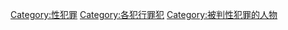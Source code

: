 {{Cat main|{{PAGENAME}}}}
[[Category:性犯罪|Category:性犯罪]]
[[Category:各犯行罪犯|Category:各犯行罪犯]]
[[Category:被判性犯罪的人物|Category:被判性犯罪的人物]]